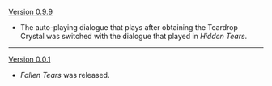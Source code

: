 {{Change History/Header}}
[[Version 0.9.9]]
* The auto-playing dialogue that plays after obtaining the Teardrop Crystal was switched with the dialogue that played in ''Hidden Tears''.
----
[[Version 0.0.1]]
* ''Fallen Tears'' was released.